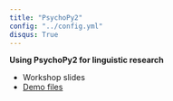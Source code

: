 ```yaml
---
title: "PsychoPy2"
config: "../config.yml"
disqus: True
---
```




__Using PsychoPy2 for linguistic research__  

- Workshop slides
- [Demo files](psychopy_demos.zip)
